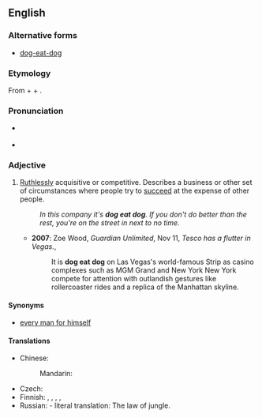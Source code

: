 ==English==

===Alternative forms===
* [[dog-eat-dog]]

===Etymology===
From {{m|en|dog}} + {{m|en|eat}} + {{m|en|dog}}.
{{etystub|en|origin, uses of the phrase since 20th century?}}

===Pronunciation===
* {{a|UK}} {{IPA|/dɒg iːt dɒg/|lang=en}}
* {{a|US}} {{IPA|/dɑːg iːt dɑːg/|lang=en}}

===Adjective===
{{en-adj|-}}

# {{label|en|idiomatic}} [[ruthless|Ruthlessly]] acquisitive or competitive. Describes a business or other set of circumstances where people try to [[succeed]] at the expense of other people.
#: ''In this company it's '''dog eat dog'''. If you don't do better than the rest, you're on the street in next to no time.''
#* '''2007''': Zoe Wood, ''Guardian Unlimited'', Nov 11, ''Tesco has a flutter in Vegas.'',
#*: It is '''dog eat dog''' on Las Vegas's world-famous Strip as casino complexes such as MGM Grand and New York New York compete for attention with outlandish gestures like rollercoaster rides and a replica of the Manhattan skyline.

====Synonyms====
* [[every man for himself]]

====Translations====
{{trans-top|harsh and ruthless}}
* Chinese:
*: Mandarin: {{t|cmn|狗咬狗|tr=gǒuyǎogǒu|sc=Hani}}
{{trans-mid}}
* Czech: {{t|cs|podle zákona džungle}}
* Finnish: {{t|fi|häikäilemätön}}, {{t|fi|säälimätön}}, {{t+|fi|ankara}}, {{t+|fi|armoton}}, {{t+|fi|karu}}
* Russian: {{t|ru|зако́н джунглей|m}} - literal translation: The law of jungle.
{{trans-bottom}}
